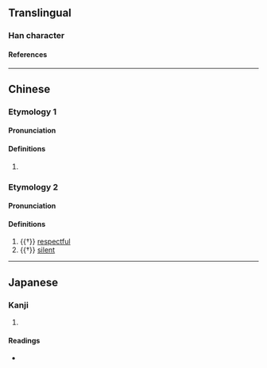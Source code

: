{{character info/new}}
==Translingual==

===Han character===
{{Han char|rn=61|rad=心|as=07|sn=11|four=71331|canj=SKP|ids=⿱医心}}

====References====
{{Han ref|kx=0387.250|dkj=10666|dj=0720.070|hdz=42300.030|uh=6098}}

----

==Chinese==
{{zh-forms}}

===Etymology 1===

====Pronunciation====
{{zh-pron
|m=yī
|c=ji1
|md=ĭ
|mda=Cdo-fzho, 伊.ogg
|cat=
}}

====Definitions====
{{zh-hanzi}}

# {{rfdef|zh}} <!-- 審也 -->

===Etymology 2===

====Pronunciation====
{{zh-pron
|m=yì
|cat=a
}}

====Definitions====
{{zh-hanzi}}

# {{†}} [[respectful]]
# {{†}} [[silent]]

----

==Japanese==

===Kanji===
{{ja-kanji|grade=|rs=心07}}

# {{rfdef|ja|sort=心07}}

====Readings====
* {{ja-readings|on=[[い]] (i), [[えい]] (ei)|kun=[[つまびらか]] (tsumabiraka), [[うやうやしい]] (uyauyashii)}}